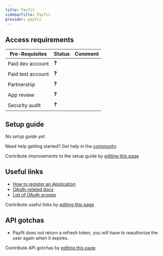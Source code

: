 ```yaml
---
title: Payfit
sidebarTitle: Payfit
provider: payfit
---
```




<Overview />
<PreBuiltTooling provider={providers[pageMetadata.provider]} />
<PreBuiltUseCases />

## Access requirements
| Pre-Requisites | Status | Comment|
| - | - | - |
| Paid dev account | ❓ |  |
| Paid test account | ❓ |  |
| Partnership | ❓ | |
| App review | ❓ |  |
| Security audit | ❓ | |


## Setup guide

_No setup guide yet._

<Tip>Need help getting started? Get help in the [community](https://nango.dev/slack).</Tip>

<Note>Contribute improvements to the setup guide by [editing this page](https://github.com/nangohq/nango/tree/master/docs-v2/integrations/all/payfit.mdx)</Note>


## Useful links

-   [How to register an Application](https://developers.payfit.io/docs/quickstart-guide#2%EF%B8%8F%E2%83%A3-become-a-payfit-partner)
-   [OAuth-related docs](https://developers.payfit.io/docs/implementing-the-oauth2-flow)
-   [List of OAuth scopes](https://developers.payfit.io/docs/scopes-2)

<Note>Contribute useful links by [editing this page](https://github.com/nangohq/nango/tree/master/docs-v2/integrations/all/payfit.mdx)</Note>

## API gotchas

-   Payfit does not return a refresh token, you will have to reauthorize the user again when it expires.

<Note>Contribute API gotchas by [editing this page](https://github.com/nangohq/nango/tree/master/docs-v2/integrations/all/payfit.mdx)</Note>
